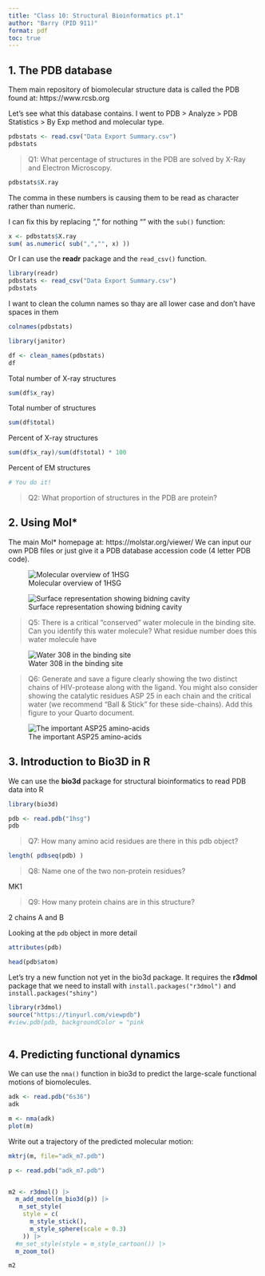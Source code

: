 ```yaml
---
title: "Class 10: Structural Bioinformatics pt.1"
author: "Barry (PID 911)"
format: pdf
toc: true
---
```


## 1. The PDB database

Them main repository of biomolecular structure data is called the PDB found at: https://www.rcsb.org

Let's see what this database contains. I went to PDB > Analyze > PDB Statistics > By Exp method and molecular type.

```r
pdbstats <- read.csv("Data Export Summary.csv")
pdbstats
```

> Q1: What percentage of structures in the PDB are solved by X-Ray and Electron Microscopy.

```r
pdbstats$X.ray
```
The comma in these numbers is causing them to be read as character rather than numeric.

I can fix this by replacing "," for nothing "" with the `sub()` function:

```r
x <- pdbstats$X.ray
sum( as.numeric( sub(",","", x) ))
```

Or I can use the **readr** package and the `read_csv()` function.

```r
library(readr)
pdbstats <- read_csv("Data Export Summary.csv")
pdbstats
```

I want to clean the column names so thay are all lower case and don't have spaces in them

```r
colnames(pdbstats)
```
```r
library(janitor)

df <- clean_names(pdbstats)
df
```
Total number of X-ray structures
```r
sum(df$x_ray)
```
Total number of structures
```r
sum(df$total)
```

Percent of X-ray structures
```r
sum(df$x_ray)/sum(df$total) * 100
```
Percent of EM structures
```r
# You do it!
```


> Q2: What proportion of structures in the PDB are protein?



## 2. Using Mol*

The main Mol* homepage at: https://molstar.org/viewer/ 
We can input our own PDB files or just give it a PDB database accession code (4 letter PDB code).

![Molecular overview of 1HSG](1HSG.png)

![Surface representation showing bidning cavity](1HSG-2.png)

> Q5: There is a critical “conserved” water molecule in the binding site. Can you identify this water molecule? What residue number does this water molecule have

![Water 308 in the binding site](1HSG-1.png)


> Q6: Generate and save a figure clearly showing the two distinct chains of HIV-protease along with the ligand. You might also consider showing the catalytic residues ASP 25 in each chain and the critical water (we recommend “Ball & Stick” for these side-chains). Add this figure to your Quarto document.


![The important ASP25 amino-acids](1HSG-5.png)


## 3. Introduction to Bio3D in R

We can use the **bio3d** package for structural bioinformatics to read PDB data into R

```r
library(bio3d)

pdb <- read.pdb("1hsg")
pdb
```


> Q7: How many amino acid residues are there in this pdb object? 

```r
length( pdbseq(pdb) )
```

> Q8: Name one of the two non-protein residues? 

MK1

> Q9: How many protein chains are in this structure? 

2 chains A and B


Looking at the `pdb` object in more detail

```r
attributes(pdb)
```


```r
head(pdb$atom)
```

Let's try a new function not yet in the bio3d package. It requires the **r3dmol** package that we need to install with `install.packages("r3dmol")` and `install.packages("shiny")`

```r
library(r3dmol)
source("https://tinyurl.com/viewpdb")
#view.pdb(pdb, backgroundColor = "pink
  
```

## 4. Predicting functional dynamics

We can use the `nma()` function in bio3d to predict the large-scale functional motions of biomolecules.

```r
adk <- read.pdb("6s36")
adk
```

```r
m <- nma(adk)
plot(m)
```
Write out a trajectory of the predicted molecular motion:
```r
mktrj(m, file="adk_m7.pdb")
```

```r
p <- read.pdb("adk_m7.pdb")


m2 <- r3dmol() |> 
  m_add_model(m_bio3d(p)) |> 
   m_set_style(
    style = c(
      m_style_stick(),
      m_style_sphere(scale = 0.3)
    )) |>
  #m_set_style(style = m_style_cartoon()) |>
  m_zoom_to()

m2

```



